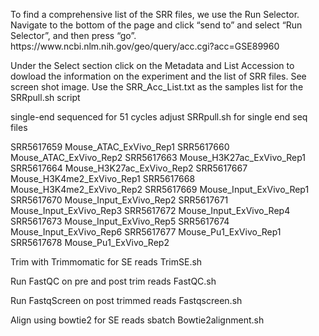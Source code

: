 To find a comprehensive list of the SRR files, we use the Run Selector.
Navigate to the bottom of the page and click “send to” and select “Run Selector”, and then press “go”.
https://www.ncbi.nlm.nih.gov/geo/query/acc.cgi?acc=GSE89960

Under the Select section click on the Metadata and List Accession to dowload the information on the experiment and the list of SRR files.
See screen shot image.
Use the SRR_Acc_List.txt as the samples list for the SRRpull.sh script

 single-end sequenced for 51 cycles 
 adjust SRRpull.sh for single end seq files

SRR5617659	Mouse_ATAC_ExVivo_Rep1
SRR5617660	Mouse_ATAC_ExVivo_Rep2
SRR5617663	Mouse_H3K27ac_ExVivo_Rep1
SRR5617664	Mouse_H3K27ac_ExVivo_Rep2
SRR5617667	Mouse_H3K4me2_ExVivo_Rep1
SRR5617668	Mouse_H3K4me2_ExVivo_Rep2
SRR5617669	Mouse_Input_ExVivo_Rep1
SRR5617670	Mouse_Input_ExVivo_Rep2
SRR5617671	Mouse_Input_ExVivo_Rep3
SRR5617672	Mouse_Input_ExVivo_Rep4
SRR5617673	Mouse_Input_ExVivo_Rep5
SRR5617674	Mouse_Input_ExVivo_Rep6
SRR5617677	Mouse_Pu1_ExVivo_Rep1
SRR5617678	Mouse_Pu1_ExVivo_Rep2


Trim with Trimmomatic for SE reads
    TrimSE.sh
    
Run FastQC on pre and post trim reads
    FastQC.sh
    
Run FastqScreen on post trimmed reads
    Fastqscreen.sh
    
Align using bowtie2 for SE reads
    sbatch Bowtie2alignment.sh
